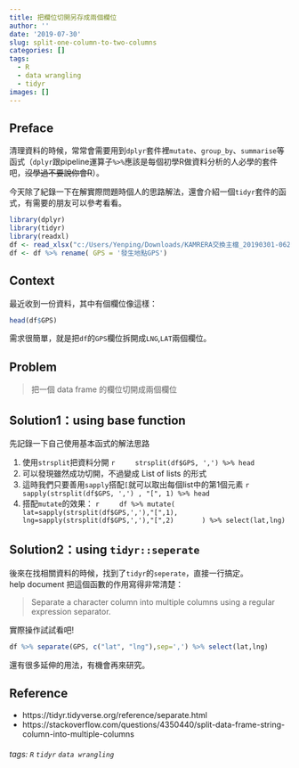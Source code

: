 ```yaml
---
title: 把欄位切開另存成兩個欄位
author: ''
date: '2019-07-30'
slug: split-one-column-to-two-columns
categories: []
tags:
  - R
  - data wrangling
  - tidyr
images: []
---
```


## Preface

清理資料的時候，常常會需要用到`dplyr`套件裡`mutate`、`group_by`、`summarise`等函式（`dplyr`跟pipeline運算子`%>%`應該是每個初學R做資料分析的人必學的套件吧，~~沒學過不要說你會R~~）。

今天除了紀錄一下在解實際問題時個人的思路解法，還會介紹一個`tidyr`套件的函式，有需要的朋友可以參考看看。

```r
library(dplyr)
library(tidyr)
library(readxl)
df <- read_xlsx("c:/Users/Yenping/Downloads/KAMRERA交換主檔_20190301-0624.xlsx")
df <- df %>% rename( GPS = '發生地點GPS')
```

## Context

最近收到一份資料，其中有個欄位像這樣：
``` r
head(df$GPS)
```
需求很簡單，就是把`df`的`GPS`欄位拆開成`LNG`,`LAT`兩個欄位。

## Problem
> 把一個 data frame 的欄位切開成兩個欄位

## Solution1：using base function

先記錄一下自己使用基本函式的解法思路

1. 使用`strsplit`把資料分開
    ``` r
    strsplit(df$GPS, ',') %>% head
    ```
2. 可以發現雖然成功切開，不過變成 List of lists 的形式
3. 這時我們只要善用`sapply`搭配`[`就可以取出每個list中的第1個元素
    ``` r
    sapply(strsplit(df$GPS, ',') , "[", 1) %>% head
    ```
4. 搭配`mutate`的效果：
    ``` r
    df %>% mutate(
        lat=sapply(strsplit(df$GPS,','),"[",1),
        lng=sapply(strsplit(df$GPS,','),"[",2)
      ) %>% select(lat,lng)
    ```

## Solution2：using `tidyr::seperate`

後來在找相關資料的時候，找到了`tidyr`的`seperate`，直接一行搞定。  
help document 把這個函數的作用寫得非常清楚：

> Separate a character column into multiple columns using a regular expression separator.

實際操作試試看吧!
``` r
df %>% separate(GPS, c("lat", "lng"),sep=',') %>% select(lat,lng)
```

還有很多延伸的用法，有機會再來研究。

## Reference
* https://tidyr.tidyverse.org/reference/separate.html
* https://stackoverflow.com/questions/4350440/split-data-frame-string-column-into-multiple-columns

###### tags: `R` `tidyr` `data wrangling`